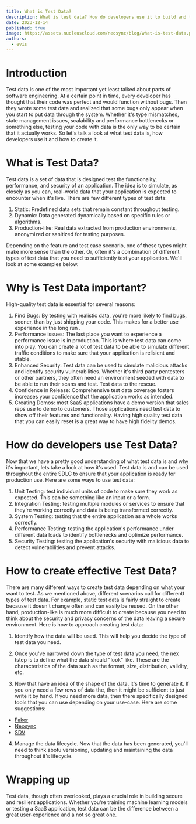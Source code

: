 ```yaml
---
title: What is Test Data?
description: What is test data? How do developers use it to build and test their applications? What are some ways to create test data?
date: 2023-12-14
published: true
image: https://assets.nucleuscloud.com/neosync/blog/what-is-test-data.png
authors:
  - evis
---
```


# Introduction

Test data is one of the most important yet least talked about parts of software engineering. At a certain point in time, every developer has thought that their code was perfect and would function without bugs. Then they wrote some test data and realized that some bugs only appear when you start to put data through the system. Whether it's type mismatches, state management issues, scalability and performance bottlenecks or something else, testing your code with data is the only way to be certain that it actually works. So let's talk a look at what test data is, how developers use it and how to create it.

# What is Test Data?

Test data is a set of data that is designed test the functionality, performance, and security of an application. The idea is to simulate, as closely as you can, real-world data that your application is expected to encounter when it's live. There are few different types of test data:

1. Static: Predefined data sets that remain constant throughout testing.
2. Dynamic: Data generated dynamically based on specific rules or algorithms.
3. Production-like: Real data extracted from production environments, anonymized or sanitized for testing purposes.

Depending on the feature and test case scenario, one of these types might make more sense than the other. Or, often it's a combination of different types of test data that you need to sufficiently test your application. We'll look at some examples below.

# Why is Test Data important?

High-quality test data is essential for several reasons:

1. Find Bugs: By testing with realistic data, you're more likely to find bugs, sooner, than by just shipping your code. This makes for a better use experience in the long run .
2. Performance issues: The last place you want to experience a performance issue is in production. This is where test data can come into play. You can create a lot of test data to be able to simulate different traffic conditions to make sure that your application is relisient and stable.
3. Enhanced Security: Test data can be used to simulate malicious attacks and identify security vulnerabilities. Whether it's third party pentesters or other partners, they often need an environment seeded with data to be able to run their scans and test. Test data to the rescue.
4. Confidence in Release: Comprehensive test data coverage fosters increases your confidence that the application works as intended.
5. Creating Demos: most SaaS applications have a demo version that sales reps use to demo to customers. Those applications need test data to show off their features and functionality. Having high quality test data that you can easily reset is a great way to have high fidelity demos.

# How do developers use Test Data?

Now that we have a pretty good understanding of what test data is and why it's important, lets take a look at how it's used. Test data is and can be used throughout the entire SDLC to ensure that your application is ready for production use. Here are some ways to use test data:

1. Unit Testing: test individual units of code to make sure they work as expected. This can be something like an input or a form.
2. Integration Testing: testing multiple modules or services to ensure that they're working correctly and data is being transformed correctly.
3. System Testing: testing that the entire application as a whole works correctly.
4. Performance Testing: testing the application's performance under different data loads to identify bottlenecks and optimize performance.
5. Security Testing: testing the application's security with malicious data to detect vulnerabilities and prevent attacks.

# How to create effective Test Data?

There are many different ways to create test data depending on what your want to test. As we mentioned above, different scenarios call for differentt types of test data. For example, static test data is fairly straight to create because it doesn't change often and can easily be reused. On the other hand, production-like is much more difficult to create because you need to think about the security and privacy concerns of the data leaving a secure environment. Here is how to approach creating test data:

1. Identify how the data will be used. This will help you decide the type of test data you need.

2. Once you've narrowed down the type of test data you need, the nex tstep is to define what the data should "look" like. These are the characteristics of the data such as the format, size, distribution, validity, etc.

3. Now that have an idea of the shape of the data, it's time to generate it. If you only need a few rows of data the, then it might be sufficient to just write it by hand. If you need more data, then there specifically designed tools that you can use depending on your use-case. Here are some suggestions:

- [Faker](https://github.com/faker)
- [Neosync](https://neosync.dev)
- [SDV](https://github.com/sdv-dev)

4. Manage the data lifecycle. Now that the data has been generated, you'll need to think abotu versioning, updating and maintaining the data throughout it's lifecycle.

# Wrapping up

Test data, though often overlooked, plays a crucial role in building secure and resilient applications. Whether you're training machine learning models or testing a SaaS application, test data can be the difference between a great user-experience and a not so great one.
